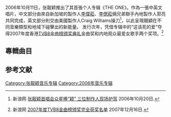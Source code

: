{{Album infobox | 
|  Name        = The One
|  Type        = [[專輯|專輯]]
|  Artist      = [[張靚穎|張靚穎]]
|  Cover       = Janeztheone.jpg
|  Released    = 2006年10月11日
|  Recorded    = 
|  Genre       = [[華語流行音樂|華語流行音樂]]
|  Length      =
|  Label       = [[華誼兄弟|華誼兄弟]] 
|  Producer    = Craig Williams，[[李偉菘|李偉菘]]，[[李偲菘|李偲菘]]，郭亮
|  Last album  = [[Jane愛|Jane·爱]]<br />（2006年）
|  This album  = '''The One'''<br />（2006年）
|  Next album  = [[Update_(张靓颖专辑)|Update]]<br />（2007年）
}}

2006年10月11日，张靓颖推出了其首張个人专辑《THE ONE》。作為一張中英文唱片，中文部分由來自新加坡的製作人[[李偉菘|李偉菘]]、[[李偲菘|李偲菘]]倆兄弟聯手內地製作人郭亮共同完成，英文部分則交由美國製作人Craig Williams操刀<ref>{{zh icon}} 新浪网 [http://ent.sina.com.cn/y/2006-10-20/10571292243.html 张靓颖首唱会众星捧“颖” 三位制作人现场护驾] {{Wayback|url=http://ent.sina.com.cn/y/2006-10-20/10571292243.html |date=20120310202324 }} 2006年10月20日.</ref>，以此呈現靚穎在不同音樂類型和地域下碰擊出的新能量。
发行次年，凭借专辑中的“这该死的爱”夺得2007年度香港[[TVB8金曲榜颁奖典礼|TVB8金曲榜颁奖典礼]]金曲奖和内地观众最爱女歌手两个奖项。<ref>{{zh icon}} 新浪网 [http://ent.sina.com.cn/y/2007-12-16/16341836818.shtml 2007年度TVB8金曲榜颁奖完全获奖名单] {{Wayback|url=http://ent.sina.com.cn/y/2007-12-16/16341836818.shtml |date=20140314120339 }} 2007年12月16日.</ref>

== 專輯曲目 ==
{{Tracklist
| headline = CD

| title1 = 身體語言
| lyrics1 = [[深白色|深白色]]
| music1 = 深白色
| arranger1 = {{link-yue|Martin Tang|鄧志明}}
| producer1 = [[李偲菘|李偲菘]]

| title2 = 這該死的愛
| longnote2 = 原曲為{{link-ko|李基燦|이기찬 (가수)}}的《너무 아파서》
| lyrics2 = 文雅
| music2 = Park Sei Joon
| arranger2 = Adam Lee
| producer2 = [[李偉菘|李偉菘]]

| title3 = Take it like a Man 
| lyrics3 = Toby Gad/Kelly Levesque/Stefani Saraco
| music3 = Toby Gad/Kelly Levesque/Stefani Saraco
| arranger3 = Craig Williams
| producer3 = Craig Williams

| title4 = 如果愛下去
| lyrics4 = 丁一/唐恬
| music4 = 吳夢奇
| arranger4 = 楊波
| producer4 = 李偉菘

| title5 = Can't take it back 
| lyrics5 = M.Stone/S.Lorber/T.Gad
| music5 = M.Stone/S.Lorber/T.Gad
| arranger5 = Craig Williams
| producer5 = Craig Williams

| title6 = 個人秘密
| lyrics6 = 深白色
| music6 = 深白色
| arranger6 = 李小亮
| producer6 = 郭亮

| title7 = 想你，零點零一分
| lyrics7 = 張悠悠
| music7 = 吳夢奇
| arranger7 = 楊波
| producer7 = 李偉菘

| title8 = 木腦殻
| lyrics8 = 文雅
| music8 = 靳松
| arranger8 = 靳松
| producer8 = 李偉菘

| title9 = Girl of your dreams
| lyrics9 = Toby Gad/Kelly Levesque/Stefani Saraco/Craig Williams
| music9 = Toby Gad/Kelly Levesque/Stefani Saraco/Craig Williams
| arranger9 = Craig Williams
| producer9 = Craig Williams

| title10 = Midnight, Goodnight
| lyrics10 = 文雅
| music10 = 劉沁
| arranger10 = 孟軍
| producer10 = 郭亮
}}

==参考文献==
{{reflist}}

{{张靓颖}}
[[Category:张靓颖音乐专辑|Category:张靓颖音乐专辑]]
[[Category:2006年音乐专辑|Category:2006年音乐专辑]]